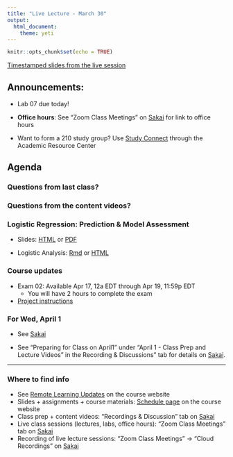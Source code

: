 ```yaml
---
title: "Live Lecture - March 30"
output: 
  html_document: 
    theme: yeti
---
```


```r
knitr::opts_chunk$set(echo = TRUE)
```

[Timestamped slides from the live session](https://www2.stat.duke.edu/courses/Spring20/sta210.001/slides/lec-slides/mar-25-live-lecture-timestamped.pdf)

## Announcements: 

- Lab 07 due today!

- **Office hours**: See "Zoom Class Meetings" on [Sakai](https://sakai.duke.edu) for link to office hours

- Want to form a 210 study group? Use [Study Connect](https://arc.duke.edu/study-connect) through the Academic Resource Center

## Agenda

### Questions from last class? 

### Questions from the content videos? 

### Logistic Regression: Prediction & Model Assessment

- Slides: [HTML](https://www2.stat.duke.edu/courses/Spring20/sta210.001/slides/lec-slides/14-logistic-pt2.html) or [PDF](https://www2.stat.duke.edu/courses/Spring20/sta210.001/slides/lec-slides/14-logistic-pt2.pdf)

- Logistic Analysis: [Rmd](https://www2.stat.duke.edu/courses/Spring20/sta210.001/appex/logistic.Rmd) or [HTML](https://www2.stat.duke.edu/courses/Spring20/sta210.001/appex/logistic.html)

### Course updates

- Exam 02: Available Apr 17, 12a EDT through Apr 19, 11:59p EDT
  - You will have 2 hours to complete the exam
- [Project instructions](https://www2.stat.duke.edu/courses/Spring20/sta210.001/project/project.html)


### For Wed, April 1

- See  [Sakai](https://sakai.duke.edu)

- See "Preparing for Class on April1" under "April 1 - Class Prep and Lecture Videos" in the Recording & Discussions" tab for details on [Sakai](https://sakai.duke.edu). 


<hr>


### Where to find info
- See [Remote Learning Updates](https://www2.stat.duke.edu/courses/Spring20/sta210.001/covid-19-updates.html) on the course website
- Slides + assignments + course materials: [Schedule page](https://www2.stat.duke.edu/courses/Spring20/sta210.001/schedule.html) on the course website
- Class prep + content videos: "Recordings & Discussion" tab on [Sakai](https://sakai.duke.edu)
- Live class sessions (lectures, labs, office hours): "Zoom Class Meetings" tab on [Sakai](https://sakai.duke.edu)
- Recording of live lecture sessions: "Zoom Class Meetings" -> "Cloud Recordings" on [Sakai](https://sakai.duke.edu)



